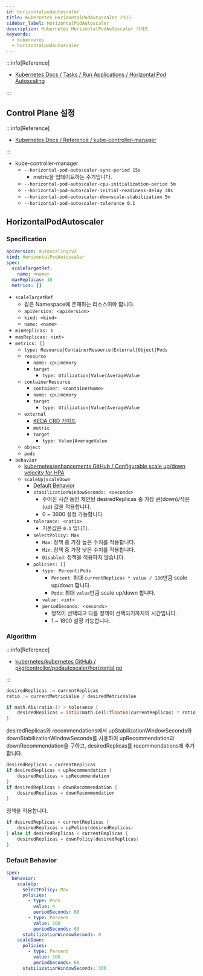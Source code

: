 ```yaml
---
id: horizontalpodautoscaler
title: Kubernetes HorizontalPodAutoscaler 가이드
sidebar_label: HorizontalPodAutoscaler
description: Kubernetes HorizontalPodAutoscaler 가이드
keywords:
  - kubernetes
  - horizontalpodautoscaler
---
```


:::info[Reference]

- [Kubernetes Docs / Tasks / Run Applications / Horizontal Pod Autoscaling](https://kubernetes.io/docs/tasks/run-application/horizontal-pod-autoscale/)

:::

## Control Plane 설정

:::info[Reference]

- [Kubernetes Docs / Reference / kube-controller-manager](https://kubernetes.io/docs/reference/command-line-tools-reference/kube-controller-manager/)

:::

- kube-controller-manager
  - `--horizontal-pod-autoscaler-sync-period 15s`
    - metric을 업데이트하는 주기입니다.
  - `--horizontal-pod-autoscaler-cpu-initialization-period 5m`
  - `--horizontal-pod-autoscaler-initial-readiness-delay 30s`
  - `--horizontal-pod-autoscaler-downscale-stabilization 5m`
  - `--horizontal-pod-autoscaler-tolerance 0.1`

## HorizontalPodAutoscaler

### Specification

```yaml
apiVersion: autoscaling/v2
kind: HorizontalPodAutoscaler
spec:
  scaleTargetRef:
    name: <name>
  maxReplicas: 10
  metrics: []
```

- `scaleTargetRef`
  - 같은 Namespace에 존재하는 리소스여야 합니다.
  - `apiVersion: <apiVersion>`
  - `kind: <kind>`
  - `name: <name>`
- `minReplicas: 1`
- `maxReplicas: <int>`
- `metrics: []`
  - `type: Resource|ContainerResource|External|Object|Pods`
  - `resource`
    - `name: cpu|memory`
    - `target`
      - `type: Utilization|Value|AverageValue`
  - `containerResource`
    - `container: <containerName>`
    - `name: cpu|memory`
    - `target`
      - `type: Utilization|Value|AverageValue`
  - `external`
    - [KEDA CRD 가이드](/docs/mlops/provisioning/keda//crd.mdx)
    - `metric`
    - `target`
      - `type: Value|AverageValue`
  - `object`
  - `pods`
- `behavior`
  - [kubernetes/enhancements GitHub / Configurable scale up/down velocity for HPA](https://github.com/kubernetes/enhancements/blob/master/keps/sig-autoscaling/853-configurable-hpa-scale-velocity/README.md)
  - `scaleUp|scaleDown`
    - [Default Behavior](#default-behavior)
    - `stabilizationWindowSeconds: <seconds>`
      - 주어진 시간 동안 제안된 desiredReplicas 중 가장 큰(down)/작은(up) 값을 적용합니다.
      - 0 ~ 3600 설정 가능합니다.
    - `tolerance: <ratio>`
      - 기본값은 `0.1` 입니다.
    - `selectPolicy: Max`
      - `Max`: 정책 중 가장 높은 수치를 적용합니다.
      - `Min`: 정책 중 가장 낮은 수치를 적용합니다.
      - `Disabled`: 정책을 적용하지 않습니다.
    - `policies: []`
      - `type: Percent|Pods`
        - `Percent`: 최대 `currentReplicas * value / 100`만큼 scale up/down 합니다.
        - `Pods`: 최대 `value`만큼 scale up/down 합니다.
      - `value: <int>`
      - `periodSeconds: <seconds>`
        - 정책이 선택되고 다음 정책이 선택되기까지의 시간입니다.
        - 1 ~ 1800 설정 가능합니다.

### Algorithm

:::info[Reference]

- [kubernetes/kubernetes GitHub / pkg/controller/podautoscaler/horizontal.go](https://github.com/kubernetes/kubernetes/blob/f7fb7cd86b6db5531087b4ae3b1e8198af3c927e/pkg/controller/podautoscaler/horizontal.go#L753)

:::

```go
desiredReplicas := currentReplicas
ratio := currentMetricValue / desiredMetricValue

if math.Abs(ratio-1) > tolerance {
	desiredReplicas = int32(math.Ceil(float64(currentReplicas) * ratio))
}
```

desiredReplicas와 recommendations에서 upStabilizationWindowSeconds와 downStabilizationWindowSeconds를 사용하여 upRecommendation과 downRecommendation을 구하고, desiredReplicas를 recommendations에 추가합니다.

```go
desiredReplicas = currentReplicas
if desiredReplicas < upRecommendation {
	desiredReplicas = upRecommendation
}
if desiredReplicas > downRecommendation {
	desiredReplicas = downRecommendation
}
```

정책을 적용합니다.

```go
if desiredReplicas > currentReplicas {
	desiredReplicas = upPolicy(desiredReplicas)
} else if desiredReplicas < currentReplicas {
	desiredReplicas = downPolicy(desiredReplicas)
}
```

### Default Behavior

```yaml
spec:
  behavior:
    scaleUp:
      selectPolicy: Max
      policies:
        - type: Pods
          value: 4
          periodSeconds: 60
        - type: Percent
          value: 100
          periodSeconds: 60
      stabilizationWindowSeconds: 0
    scaleDown:
      policies:
        - type: Percent
          value: 100
          periodSeconds: 60
      stabilizationWindowSeconds: 300
```
